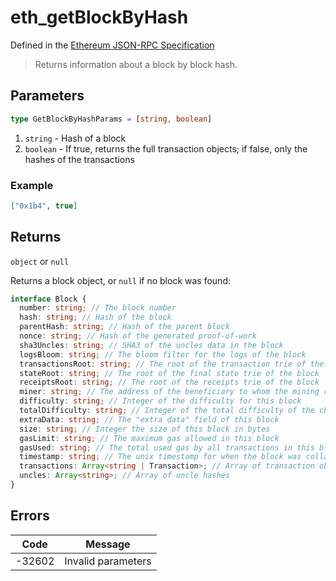 # eth_getBlockByHash

Defined in the [Ethereum JSON-RPC Specification](https://ethereum.org/en/developers/docs/apis/json-rpc/)

> Returns information about a block by block hash.

## Parameters

```ts
type GetBlockByHashParams = [string, boolean]
```

1. `string` - Hash of a block
2. `boolean` - If true, returns the full transaction objects; if false, only the hashes of the transactions

### Example

```json
["0x1b4", true]
```

## Returns

`object` or `null`

Returns a block object, or `null` if no block was found:

```typescript
interface Block {
  number: string; // The block number
  hash: string; // Hash of the block
  parentHash: string; // Hash of the parent block
  nonce: string; // Hash of the generated proof-of-work
  sha3Uncles: string; // SHA3 of the uncles data in the block
  logsBloom: string; // The bloom filter for the logs of the block
  transactionsRoot: string; // The root of the transaction trie of the block
  stateRoot: string; // The root of the final state trie of the block
  receiptsRoot: string; // The root of the receipts trie of the block
  miner: string; // The address of the beneficiary to whom the mining rewards were given
  difficulty: string; // Integer of the difficulty for this block
  totalDifficulty: string; // Integer of the total difficulty of the chain until this block
  extraData: string; // The "extra data" field of this block
  size: string; // Integer the size of this block in bytes
  gasLimit: string; // The maximum gas allowed in this block
  gasUsed: string; // The total used gas by all transactions in this block
  timestamp: string; // The unix timestamp for when the block was collated
  transactions: Array<string | Transaction>; // Array of transaction objects, or 32-byte transaction hashes depending on the second parameter
  uncles: Array<string>; // Array of uncle hashes
}
```

## Errors

| Code   | Message            |
| ------ | ------------------ |
| -32602 | Invalid parameters |

